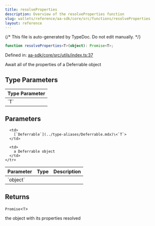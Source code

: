 ```yaml
---
title: resolveProperties
description: Overview of the resolveProperties function
slug: wallets/reference/aa-sdk/core/src/functions/resolveProperties
layout: reference
---
```


{/* This file is auto-generated by TypeDoc. Do not edit manually. */}

```ts
function resolveProperties<T>(object): Promise<T>;
```

Defined in: [aa-sdk/core/src/utils/index.ts:37](https://github.com/alchemyplatform/aa-sdk/blob/08ef11b1fc98663df6a97fa93722c7f14b33f1cc/aa-sdk/core/src/utils/index.ts#L37)

Await all of the properties of a Deferrable object

## Type Parameters

<table>
  <thead>
    <tr>
      <th align="left">Type Parameter</th>
    </tr>
  </thead>

  <tbody>
    <tr>
      <td>
        `T`
      </td>
    </tr>
  </tbody>
</table>

## Parameters

<table>
  <thead>
    <tr>
      <th align="left">Parameter</th>
      <th align="left">Type</th>
      <th align="left">Description</th>
    </tr>
  </thead>

  <tbody>
    <tr>
      <td>
        `object`
      </td>

      <td>
        [`Deferrable`](../type-aliases/Deferrable.mdx)\<`T`>
      </td>

      <td>
        a Deferrable object
      </td>
    </tr>

  </tbody>
</table>

## Returns

`Promise`\<`T`>

the object with its properties resolved
